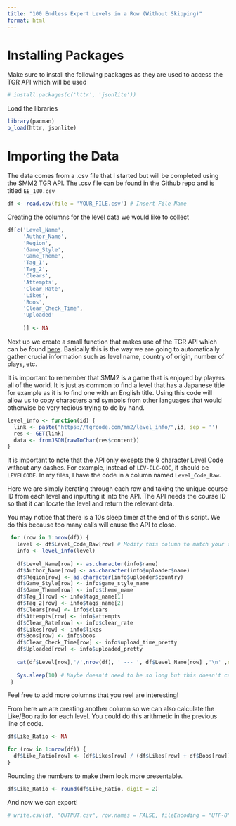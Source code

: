 ---
title: "100 Endless Expert Levels in a Row (Without Skipping)"
format: html
---

# Installing Packages

Make sure to install the following packages as they are used to access the TGR API which will be used

```{r}
# install.packages(c('httr', 'jsonlite'))
```

Load the libraries

```{r}
library(pacman)
p_load(httr, jsonlite)
```

# Importing the Data

The data comes from a .csv file that I started but will be completed using the SMM2 TGR API. The .csv file can be found in the Github repo and is titled `EE_100.csv`

```{r}
df <- read.csv(file = 'YOUR_FILE.csv') # Insert File Name
```

Creating the columns for the level data we would like to collect

```{r}
df[c('Level_Name',
     'Author_Name',
     'Region',
     'Game_Style',
     'Game_Theme',
     'Tag_1',
     'Tag_2',
     'Clears',
     'Attempts',
     'Clear_Rate',
     'Likes',
     'Boos',
     'Clear_Check_Time',
     'Uploaded'
     
     )] <- NA
```

Next up we create a small function that makes use of the TGR API which can be found [here](https://tgrcode.com/mm2/docs/). Basically this is the way we are going to automatically gather crucial information such as level name, country of origin, number of plays, etc. 

It is important to remember that SMM2 is a game that is enjoyed by players all of the world. It is just as common to find a level that has a Japanese title for example as it is to find one with an English title. Using this code will allow us to copy characters and symbols from other languages that would otherwise be very tedious trying to do by hand.

```{r}

level_info <- function(id) {
  link <- paste("https://tgrcode.com/mm2/level_info/",id, sep = '')
  res <- GET(link)
  data <- fromJSON(rawToChar(res$content))
}
```

It is important to note that the API only excepts the 9 character Level Code without any dashes. For example, instead of `LEV-ELC-ODE`, it should be `LEVELCODE`. In my files, I have the code in a column named `Level_Code_Raw`.

Here we are simply iterating through each row and taking the unique course ID from each level and inputting it into the API. The API needs the course ID so that it can locate the level and return the relevant data.

You may notice that there is a 10s sleep timer at the end of this script. We do this because too many calls will cause the API to close.

```{r}
 for (row in 1:nrow(df)) {
   level <- df$Level_Code_Raw[row] # Modify this column to match your col name.
   info <- level_info(level)
   
   df$Level_Name[row] <- as.character(info$name)
   df$Author_Name[row] <- as.character(info$uploader$name)
   df$Region[row] <- as.character(info$uploader$country)
   df$Game_Style[row] <- info$game_style_name
   df$Game_Theme[row] <- info$theme_name
   df$Tag_1[row] <- info$tags_name[1]
   df$Tag_2[row] <- info$tags_name[2]
   df$Clears[row] <- info$clears
   df$Attempts[row] <- info$attempts
   df$Clear_Rate[row] <- info$clear_rate
   df$Likes[row] <- info$likes
   df$Boos[row] <- info$boos
   df$Clear_Check_Time[row] <- info$upload_time_pretty
   df$Uploaded[row] <- info$uploaded_pretty
   
   cat(df$Level[row],'/',nrow(df), ' --- ', df$Level_Name[row] ,'\n' ,sep = '')
   
   Sys.sleep(10) # Maybe doesn't need to be so long but this doesn't cause errors!
 }
```

Feel free to add more columns that you reel are interesting!

From here we are creating another column so we can also calculate the Like/Boo ratio for each level. You could do this arithmetic in the previous line of code.

```{r}
df$Like_Ratio <- NA

for (row in 1:nrow(df)) {
  df$Like_Ratio[row] <- (df$Likes[row] / (df$Likes[row] + df$Boos[row]) * 100) 
}

```

Rounding the numbers to make them look more presentable.

```{r}
df$Like_Ratio <- round(df$Like_Ratio, digit = 2)
```

And now we can export!

```{r}
# write.csv(df, "OUTPUT.csv", row.names = FALSE, fileEncoding = "UTF-8")
```
